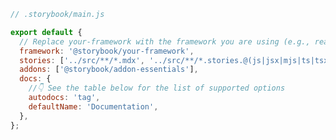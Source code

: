 ```js
// .storybook/main.js

export default {
  // Replace your-framework with the framework you are using (e.g., react-webpack5, vue3-vite)
  framework: '@storybook/your-framework',
  stories: ['../src/**/*.mdx', '../src/**/*.stories.@(js|jsx|mjs|ts|tsx)'],
  addons: ['@storybook/addon-essentials'],
  docs: {
    //👇 See the table below for the list of supported options
    autodocs: 'tag',
    defaultName: 'Documentation',
  },
};
```
